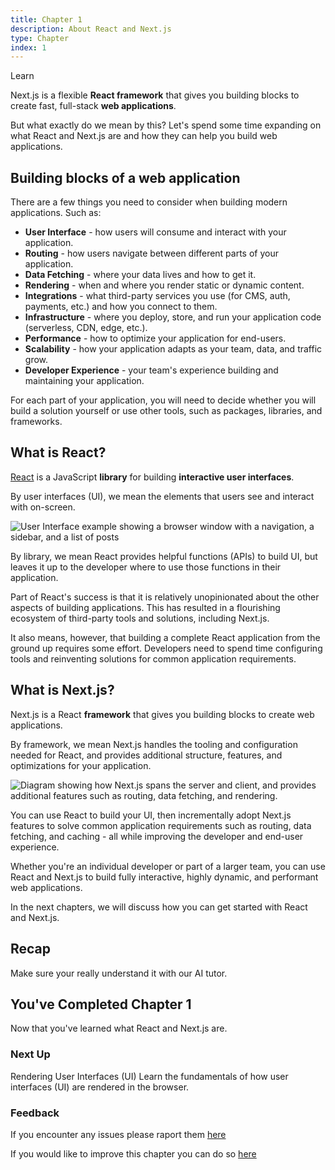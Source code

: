 ```yaml
---
title: Chapter 1
description: About React and Next.js
type: Chapter
index: 1
---
```


<AiTutor
systemMessage=""
autoTrigger={true}>
Learn

</AiTutor>

Next.js is a flexible **React framework** that gives you building blocks to
create fast, full-stack **web applications**.

But what exactly do we mean by this? Let's spend some time expanding on what
React and Next.js are and how they can help you build web applications.

## Building blocks of a web application

There are a few things you need to consider when building modern applications.
Such as:

- **User Interface** \- how users will consume and interact with your application.
- **Routing** \- how users navigate between different parts of your application.
- **Data Fetching** \- where your data lives and how to get it.
- **Rendering** \- when and where you render static or dynamic content.
- **Integrations** \- what third-party services you use (for CMS, auth, payments, etc.) and how you connect to them.
- **Infrastructure** \- where you deploy, store, and run your application code (serverless, CDN, edge, etc.).
- **Performance** \- how to optimize your application for end-users.
- **Scalability** \- how your application adapts as your team, data, and traffic grow.
- **Developer Experience** \- your team's experience building and maintaining your application.

For each part of your application, you will need to decide whether you will
build a solution yourself or use other tools, such as packages, libraries, and
frameworks.

## What is React?

[React](https://react.dev) is a JavaScript **library** for building
**interactive user interfaces**.

By user interfaces (UI), we mean the elements that users see and interact with
on-screen.

![User Interface example showing a browser window with a navigation, a sidebar, and a list of posts](https://vvlp2wl4yesgvvvr.public.blob.vercel-storage.com/vercel/react/learn-react-components-hRnHWdsONYPhDJX4KcWEP5fM2WhV93.webp)

By library, we mean React provides helpful functions (APIs) to build UI, but
leaves it up to the developer where to use those functions in their
application.

Part of React's success is that it is relatively unopinionated about the other
aspects of building applications. This has resulted in a flourishing ecosystem
of third-party tools and solutions, including Next.js.

It also means, however, that building a complete React application from the
ground up requires some effort. Developers need to spend time configuring
tools and reinventing solutions for common application requirements.

## What is Next.js?

Next.js is a React **framework** that gives you building blocks to create web
applications.

By framework, we mean Next.js handles the tooling and configuration needed for
React, and provides additional structure, features, and optimizations for your
application.

![Diagram showing how Next.js spans the server and client, and provides additional features such as routing, data fetching, and
rendering.](https://vvlp2wl4yesgvvvr.public.blob.vercel-storage.com/vercel/react/learn-ecosystem-xMuNNh55NfDqpV94bjZZKuxqv5mePe.webp)

You can use React to build your UI, then incrementally adopt Next.js features
to solve common application requirements such as routing, data fetching, and
caching - all while improving the developer and end-user experience.

Whether you're an individual developer or part of a larger team, you can use
React and Next.js to build fully interactive, highly dynamic, and performant
web applications.

In the next chapters, we will discuss how you can get started with React and
Next.js.

## Recap

Make sure your really understand it with our AI tutor.

## You've Completed Chapter 1

Now that you've learned what React and Next.js are.

### Next Up

Rendering User Interfaces (UI)
Learn the fundamentals of how user interfaces (UI) are rendered in the browser.

### Feedback

If you encounter any issues please raport them [here](#)

If you would like to improve this chapter you can do so [here](#)
